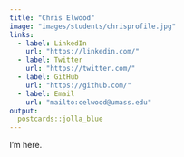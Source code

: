 ```yaml
---
title: "Chris Elwood"
image: "images/students/chrisprofile.jpg"
links:
  - label: LinkedIn
    url: "https://linkedin.com/"
  - label: Twitter
    url: "https://twitter.com/"
  - label: GitHub
    url: "https://github.com/"
  - label: Email
    url: "mailto:celwood@umass.edu"
output:
  postcards::jolla_blue
---
```

 
I'm here.
